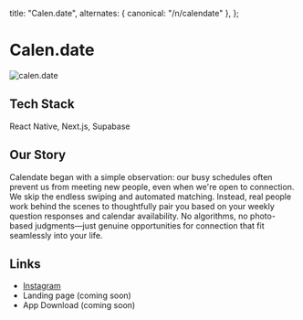 
  title: "Calen.date",
  alternates: { canonical: "/n/calendate" },
};

# Calen.date

<AnimatedName />

<img src="/calendate.png" alt="calen.date" className="w-full rounded-lg my-6" />

## Tech Stack

React Native, Next.js, Supabase

## Our Story

Calendate began with a simple observation: our busy schedules often prevent us from meeting new people, even when we're open to connection.
We skip the endless swiping and automated matching. Instead, real people work behind the scenes to thoughtfully pair you based on your weekly question responses and calendar availability.
No algorithms, no photo-based judgments—just genuine opportunities for connection that fit seamlessly into your life.

## Links

- [Instagram](https://www.instagram.com/calen.date/)
- Landing page (coming soon)
- App Download (coming soon)
